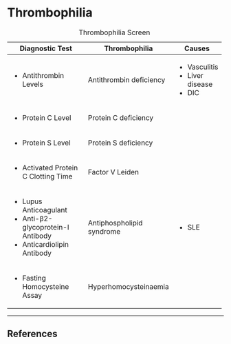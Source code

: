 # Thrombophilia {#sec-thrombophilia}

: Thrombophilia Screen

+-------------------------------------+---------------------------+-----------------+
| Diagnostic Test                     | Thrombophilia             | Causes          |
+=====================================+===========================+=================+
| * Antithrombin Levels               | Antithrombin deficiency   | * Vasculitis    |
|                                     |                           | * Liver disease |
|                                     |                           | * DIC           |
+-------------------------------------+---------------------------+-----------------+
| * Protein C Level                   | Protein C deficiency      |                 |
+-------------------------------------+---------------------------+-----------------+
| * Protein S Level                   | Protein S deficiency      |                 |
+-------------------------------------+---------------------------+-----------------+
| * Activated Protein C Clotting Time | Factor V Leiden           |                 |
+-------------------------------------+---------------------------+-----------------+
| * Lupus Anticoagulant               | Antiphospholipid syndrome | * SLE           |
| * Anti-β2-glycoprotein-I Antibody   |                           |                 |
| * Anticardiolipin Antibody          |                           |                 |
+-------------------------------------+---------------------------+-----------------+
| * Fasting Homocysteine Assay        | Hyperhomocysteinaemia     |                 |
+-------------------------------------+---------------------------+-----------------+

---

## References